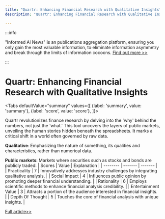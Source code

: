 ```yaml
---
title: "Quartr: Enhancing Financial Research with Qualitative Insights"
description: "Quartr: Enhancing Financial Research with Qualitative Insights"

---
```



:::info

"Informed AI News" is an publications aggregation platform, ensuring you only gain the most valuable information, to eliminate information asymmetry and break through the limits of information cocoons.  [Find out more >>](/)

:::

# Quartr: Enhancing Financial Research with Qualitative Insights


<Tabs
	defaultValue="summary"
	values={[
	{label: 'summary', value: 'summary'},
	{label: 'score', value: 'score'},
]}>
<TabItem value="summary">


Quartr revolutionizes finance research by delving into the 'why' behind the numbers, not just the 'what.' This tool uncovers the layers of public markets, unveiling the human stories hidden beneath the spreadsheets. It marks a critical shift in a world often governed by raw data.

**Qualitative**: Emphasizing the nature of something, its qualities and characteristics, rather than numerical data.

**Public markets**: Markets where securities such as stocks and bonds are publicly traded.
</TabItem>
<TabItem value="score">
	| Scores     | Value   | Explanation |
	| -------- | ------- | ------- |
	| Practicality  | 7    | Innovatively addresses industry challenges by integrating qualitative analysis.    |
	| Social Impact | 4     | Influences public opinion by promoting deeper financial understanding.    |
	| Rationality    | 6    | Employs scientific methods to enhance financial analysis credibility.    |
	| Entertainment Value    | 3    | Attracts a portion of the audience interested in financial insights.    |
	| Depth Of Thought    | 5    | Touches the core of financial analysis with unique insights.    |
</TabItem>
</Tabs>

[Full article>>](https://www.producthunt.com/posts/quartr)

